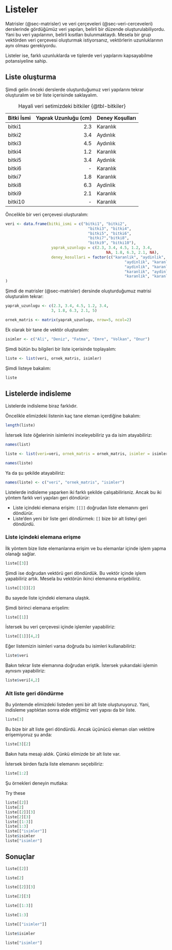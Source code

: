 # Listeler

Matrisler (@sec-matrisler) ve veri çerçeveleri (@sec-veri-cerceveleri) derslerinde gördüğümüz veri yapıları, belirli bir düzende oluşturulabiliyordu. Yani bu veri yapılarının, belirli kısıtları bulunmaktaydı. Mesela bir grup vektörden veri çerçevesi oluşturmak istiyorsanız, vektörlerin uzunluklarının aynı olması gerekiyordu.

Listeler ise, farklı uzunluklarda ve tiplerde veri yapılarını kapsayabilme potansiyeline sahip.

## Liste oluşturma

Şimdi gelin önceki derslerde oluşturduğumuz veri yapılarını tekrar oluşturalım ve bir liste içerisinde saklayalım.


| Bitki İsmi | Yaprak Uzunluğu (cm) | Deney Koşulları | 
|:-----------|---------------------:|:----------------|
| bitki1     | 2.3                  | Karanlık        |
| bitki2     | 3.4                  | Aydınlık        |
| bitki3     | 4.5                  | Aydınlık        |
| bitki4     | 1.2                  | Karanlık        |
| bitki5     | 3.4                  | Aydınlık        |
| bitki6     | -                    | Karanlık        |
| bitki7     | 1.8                  | Karanlık        |
| bitki8     | 6.3                  | Aydinlik        |
| bitki9     | 2.1                  | Karanlık        |
| bitki10    | -                    | Karanlık        |

: Hayali veri setimizdeki bitkiler {@tbl-bitkiler}

Öncelikle bir veri çerçevesi oluşturalım:

```r
veri <- data.frame(bitki_ismi = c("bitki1", "bitki2", 
                                    "bitki3", "bitki4", 
                                    "bitki5", "bitki6", 
                                    "bitki7","bitki8", 
                                    "bitki9", "bitki10"),
                    yaprak_uzunlugu = c(2.3, 3.4, 4.5, 1.2, 3.4, 
                                            NA, 1.8, 6.3, 2.1, NA),
                    deney_kosullari = factor(c("karanlik", "aydinlik", 
                                                    "aydinlik", "karanlik", 
                                                    "aydinlik", "karanlik", 
                                                    "karanlik", "aydinlik", 
                                                    "karanlik", "karanlik"))
)
```

Şimdi de matrisler (@sec-matrisler) dersinde oluşturduğumuz matrisi oluşturalım tekrar:

```r
yaprak_uzunlugu <- c(2.3, 3.4, 4.5, 1.2, 3.4, 
                    3, 1.8, 6.3, 2.1, 5)

ornek_matris <- matrix(yaprak_uzunlugu, nrow=5, ncol=2)
```

Ek olarak bir tane de vektör oluşturalım:

```r
isimler <- c("Ali", "Deniz", "Fatma", "Emre", "Volkan", "Onur")
```

Şimdi bütün bu bilgileri bir liste içerisinde toplayalım:

```r
liste <- list(veri, ornek_matris, isimler)
```

Şimdi listeye bakalım:

```r
liste
```

## Listelerde indisleme

Listelerde indisleme biraz farklıdır.

Öncelikle elimizdeki listenin kaç tane eleman içerdiğine bakalım:

```r
length(liste)
```

İstersek liste öğelerinin isimlerini inceleyebiliriz ya da isim atayabiliriz:

```r
names(list)
```

```r
liste <- list(veri=veri, ornek_matris = ornek_matris, isimler = isimler)
```

```r
names(liste)
```

Ya da şu şekilde atayabiliriz:

```r
names(liste) <- c("veri", "ornek_matris", "isimler")
```

Listelerde indisleme yaparken iki farklı şekilde çalışabilirisniz. Ancak bu iki yöntem farklı veri yapıları geri döndürür:

+ Liste içindeki elemana erişim: `[[]]` doğrudan liste elemanını geri döndürür.
+ Liste'den yeni bir liste geri döndürmek: `[]` bize bir alt listeyi geri döndürdü.

### Liste içindeki elemana erişme

İlk yöntem bize liste elemanlarına erişim ve bu elemanlar içinde işlem yapma olanağı sağlar.

```r
liste[[3]]
```

Şimdi ise doğrudan vektörü geri döndürdük. Bu vektör içinde işlem yapabiliriz artık. Mesela bu vektörün ikinci elemanına erişebiliriz.

```r
liste[[3]][2]
```

Bu sayede liste içindeki elemana ulaştık.

Şimdi birinci elemana erişelim:

```r
liste[[1]]
```

İstersek bu veri çerçevesi içinde işlemler yapabiliriz:

```r
liste[[1]][4,2]
```

Eğer listemizin isimleri varsa doğruda bu isimleri kullanabiliriz:

```r
liste$veri
```

Bakın tekrar liste elemanına doğrudan eriştik. İstersek yukarıdaki işlemin aynısını yapabiliriz:

```r
liste$veri[4,2]
```

### Alt liste geri döndürme

Bu yöntemde elimizdeki listeden yeni bir alt liste oluşturuyoruz. Yani, indisleme yaptıktan sonra elde ettiğimiz veri yapısı da bir liste.

```r
liste[3]
```

Bu bize bir alt liste geri döndürdü. Ancak üçünücü eleman olan vektöre erişemiyoruz şu anda:

```r
liste[3][2]
```

Bakın hata mesajı aldık. Çünkü elimizde bir alt liste var.

İstersek birden fazla liste elemanını seçebiliriz:

```r
liste[1:2]
```

Şu örnekleri deneyin mutlaka:

Try these
```r
liste[[2]]
liste[2]
liste[[2]][3]
liste[2][3]
liste[[1:3]]
liste[1:3]
liste[["isimler"]]
liste$isimler
liste["isimler"]
```

## Sonuçlar

```r
liste[[2]]
```

```r
liste[2]
```

```r
liste[[2]][3]
```

```r
liste[2][3]
```

```r
liste[[1:3]]
```

```r
liste[1:3]
```

```r
liste[["isimler"]]
```

```r
liste$isimler
```

```r
liste["isimler"]
```